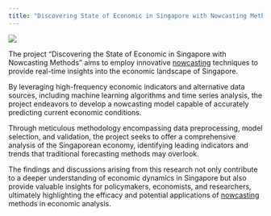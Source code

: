 ```yaml
---
title: "Discovering State of Economic in Singapore with Nowcasting Methods"
---
```


![](images/Now Casting.png){fig-align="center"}

The project "Discovering the State of Economic in Singapore with Nowcasting Methods" aims to employ innovative [nowcasting](https://en.wikipedia.org/wiki/Nowcasting_(economics)) techniques to provide real-time insights into the economic landscape of Singapore.

By leveraging high-frequency economic indicators and alternative data sources, including machine learning algorithms and time series analysis, the project endeavors to develop a nowcasting model capable of accurately predicting current economic conditions.

Through meticulous methodology encompassing data preprocessing, model selection, and validation, the project seeks to offer a comprehensive analysis of the Singaporean economy, identifying leading indicators and trends that traditional forecasting methods may overlook.

The findings and discussions arising from this research not only contribute to a deeper understanding of economic dynamics in Singapore but also provide valuable insights for policymakers, economists, and researchers, ultimately highlighting the efficacy and potential applications of [nowcasting](https://en.wikipedia.org/wiki/Nowcasting_(economics)) methods in economic analysis.

